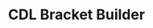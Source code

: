 ---
timelineTitle: Released new project
timelineDate: '2020-08-28'
timelineProject: Paper Crowns
timelineType: Project
title: CDL Bracket Builder
description: Call of Duty fans can crown their top pro teams, while the leaderboard system keeps track of season scores they can share picks for ultimate bragging rights.
tweet: https://twitter.com/papercrowns/status/1299506166691659777?s=20
image: /images/cdl/cdl-bracket.jpg
---